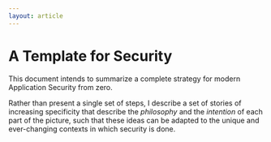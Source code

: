 ---
layout: article
---

# A Template for Security

This document intends to summarize a complete strategy for modern Application Security from zero.

Rather than present a single set of steps, I describe a set of stories of increasing specificity that describe the *philosophy* and the *intention* of each part of the picture, such that these ideas can be adapted to the unique and ever-changing contexts in which security is done.

